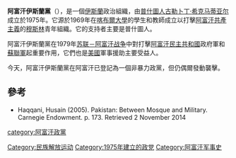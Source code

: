 {{Infobox political party
| name = 阿富汗伊斯蘭黨
| native_name = د افغانستان اسلامي حزب
| native_name_lang = fa
| logo = Hezbi Islami.svg
| logo_size = 200px
| leader = [[Juma_Khan_Hamdard|Juma Khan Hamdard]]
| founder = [[古勒卜丁·希克馬蒂亞爾|古勒卜丁·希克馬蒂亞爾]]
| colorcode = {{Hezbi Islami/meta/color}}
| founded = 1975
| predecessor = [[Muslim_Youth|Muslim Youth]]
| successor = [[Hezb-e-Islami_Gulbuddin|HIG]]<br />[[Hezb-e_Islami_Khalis|HIK]]<br />[[Hezb-e-Islami_Khalid_Farooqi|HIKF]]
| ideology = [[伊斯蘭主義|伊斯蘭主義]]
| flag = [[File:Flag_of_Hezbi_Islami.svg|200px]]
| website = 
| state = Afghanistan
| seats1_title = [[人民院_(阿富汗)|人民院]]
| seats1 = {{Composition bar|16|249|{{Hezbi Islami/meta/color}}}}
| seats2_title = [[長老院_(阿富汗)|長老院]]
| seats2 = {{Composition bar|0|102|{{Hezbi Islami/meta/color}}}}
}}
'''阿富汗伊斯蘭黨'''（{{lang-fa|د افغانستان اسلامي حزب}}），是一個[[伊斯蘭|伊斯蘭]]政治組織，由[[普什圖人|普什圖人]][[古勒卜丁·希克马蒂亚尔|古勒卜丁·希克马蒂亚尔]]成立於1975年。它源於1969年在[[喀布爾大學|喀布爾大學]]的學生和教師成立以打擊[[阿富汗|阿富汗]][[共產主義|共產主義]]的[[穆斯林|穆斯林]]青年組織。它的支持者主要是普什圖人。

阿富汗伊斯蘭黨在1979年[[苏联－阿富汗战争|苏联－阿富汗战争]]中對打擊[[阿富汗民主共和國|阿富汗民主共和國]]政府軍和[[蘇聯軍|蘇聯軍]]起重要作用，它們也是[[美國|美國]]軍事援助主要受益人。

今天，阿富汗伊斯蘭黨在阿富汗已登記為一個非暴力政黨，但仍偶爾發動襲擊。

==參考==
*Haqqani, Husain (2005). Pakistan: Between Mosque and Military. Carnegie Endowment. p. 173. Retrieved 2 November 2014

[[category:阿富汗政黨|category:阿富汗政黨]]
[[Category:民族解放运动|Category:民族解放运动]]
[[Category:1975年建立的政党|Category:1975年建立的政党]]
[[Category:阿富汗军事史|Category:阿富汗军事史]]
{{政党小作品}}